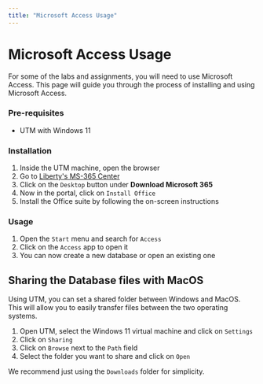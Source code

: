 ```yaml
---
title: "Microsoft Access Usage"
---
```


# Microsoft Access Usage
For some of the labs and assignments, you will need to use Microsoft Access. This page will guide you through the process of installing and using Microsoft Access.

### Pre-requisites
- UTM with Windows 11

### Installation
1. Inside the UTM machine, open the browser
2. Go to [Liberty's MS-365 Center](https://www.liberty.edu/information-services/products/microsoft-365/)
3. Click on the `Desktop` button under **Download Microsoft 365**
4. Now in the portal, click on `Install Office`
5. Install the Office suite by following the on-screen instructions

### Usage
1. Open the `Start` menu and search for `Access`
2. Click on the `Access` app to open it
3. You can now create a new database or open an existing one

## Sharing the Database files with MacOS
Using UTM, you can set a shared folder between Windows and MacOS. This will allow you to easily transfer files between the two operating systems.

1. Open UTM, select the Windows 11 virtual machine and click on `Settings`
2. Click on `Sharing`
3. Click on `Browse` next to the `Path` field
4. Select the folder you want to share and click on `Open`

We recommend just using the `Downloads` folder for simplicity.